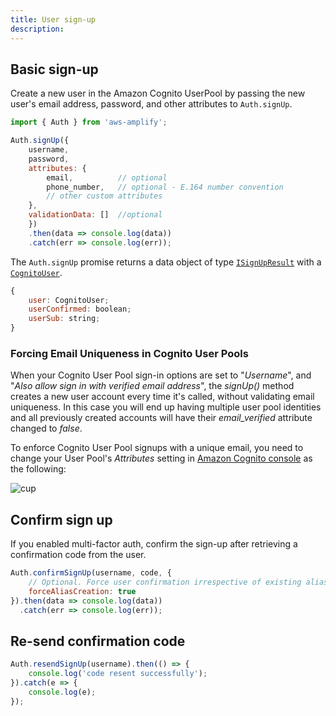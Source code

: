```yaml
---
title: User sign-up
description:
---
```


## Basic sign-up

Create a new user in the Amazon Cognito UserPool by passing the new user's email address, password, and other attributes to `Auth.signUp`.

```javascript
import { Auth } from 'aws-amplify';

Auth.signUp({
    username,
    password,
    attributes: {
        email,          // optional
        phone_number,   // optional - E.164 number convention
        // other custom attributes 
    },
    validationData: []  //optional
    })
    .then(data => console.log(data))
    .catch(err => console.log(err));
```

The `Auth.signUp` promise returns a data object of type [`ISignUpResult`](https://github.com/aws-amplify/amplify-js/blob/4644b4322ee260165dd756ca9faeb235445000e3/packages/amazon-cognito-identity-js/index.d.ts#L136-L139) with a [`CognitoUser`](https://github.com/aws-amplify/amplify-js/blob/4644b4322ee260165dd756ca9faeb235445000e3/packages/amazon-cognito-identity-js/index.d.ts#L48). 

```js
{
    user: CognitoUser;
    userConfirmed: boolean;
    userSub: string;
}
```

### Forcing Email Uniqueness in Cognito User Pools

When your Cognito User Pool sign-in options are set to "*Username*", and "*Also allow sign in with verified email address*", the *signUp()* method creates a new user account every time it's called, without validating email uniqueness. In this case you will end up having multiple user pool identities and all previously created accounts will have their *email_verified* attribute changed to *false*. 

To enforce Cognito User Pool signups with a unique email, you need to change your User Pool's *Attributes* setting in [Amazon Cognito console](https://console.aws.amazon.com/cognito) as the following:

![cup](https://aws-amplify.github.io/docs/js/images/cognito_user_pool_settings.png)

## Confirm sign up

If you enabled multi-factor auth, confirm the sign-up after retrieving a confirmation code from the user.

```js
Auth.confirmSignUp(username, code, {
    // Optional. Force user confirmation irrespective of existing alias. By default set to True.
    forceAliasCreation: true    
}).then(data => console.log(data))
  .catch(err => console.log(err));
```

## Re-send confirmation code

```js
Auth.resendSignUp(username).then(() => {
    console.log('code resent successfully');
}).catch(e => {
    console.log(e);
});
```
